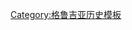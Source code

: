 {{Navbox
| name   = 格鲁吉亚王国国王
| title  = [[格鲁吉亚王国]][[格鲁吉亚君主列表|国王]]
| image  =
| listclass = hlist
| group1 = 
| list1  = {{Navbox|subgroup
  | groupstyle = text-align:left
  | group1 = [[格鲁吉亚王国]]（1008-1245）
  | list1  =
* {{link-en|巴格拉特三世 (格鲁吉亚)|Bagrat III of Georgia|巴格拉特三世}}
* {{link-en|乔治一世 (格鲁吉亚)|George I of Georgia|乔治一世}}
* {{link-en|巴格拉特四世 (格鲁吉亚)|Bagrat IV of Georgia|巴格拉特四世}}
* {{link-en|乔治二世 (格鲁吉亚)|George II of Georgia|乔治二世}}
* [[大卫四世]]
* {{link-en|德米特里一世 (格鲁吉亚)|Demetrius I of Georgia|德米特里一世}}
* {{link-en|大卫五世 (格鲁吉亚)|David V of Georgia|大卫五世}}
* {{link-en|乔治三世 (格鲁吉亚)|George III of Georgia|乔治三世}}
* [[塔瑪爾女王]]
* {{link-en|乔治四世 (格鲁吉亚)|George IV of Georgia|乔治四世}}
* [[鲁速丹]]

  | group2 = [[西格鲁吉亚王国]]（1247-1329）
  | list2  =
* [[大卫六世]]
* [[瓦赫坦二世]]
* {{link-en|君士坦丁一世 (伊梅列希)|Constantine I of Imereti|君士坦丁一世}}
* {{link-en|伊梅列希的米海尔|Michael of Imereti|米海尔}}

  | group3 = [[东格鲁吉亚王国]]（1247-1329）
  | list3  =
* {{link-en|大卫七世 (格鲁吉亚)|David VII of Georgia|大卫七世}}
* {{link-en|德米特里二世 (格鲁吉亚)|Demetrius II of Georgia|德米特里二世}}
* {{link-en|大卫八世 (格鲁吉亚)|David VIII of Georgia|大卫八世}} 
* {{link-en|瓦赫坦三世 (格鲁吉亚)|Vakhtang III of Georgia|瓦赫坦三世}} 
* {{link-en|乔治五世 (格鲁吉亚)|George V of Georgia|乔治五世}} 

  | group4 = 再次统一（1329-1490）
  | list4  =
* {{link-en|乔治五世 (格鲁吉亚)|George V of Georgia|乔治五世}} 
* {{link-en|大卫九世 (格鲁吉亚)|David IX of Georgia|大卫九世}}
* {{link-en|巴格拉特五世 (格鲁吉亚)|Bagrat V of Georgia|巴格拉特五世}}
* {{link-en|乔治七世 (格鲁吉亚)|George VII of Georgia|乔治七世}}
* {{link-en|君士坦丁一世 (格鲁吉亚)|Constantine I of Georgia|君士坦丁一世}}
* {{link-en|亚历山大一世 (格鲁吉亚)|Alexander I of Georgia|亚历山大一世}}
* {{link-en|瓦赫坦四世 (格鲁吉亚)|Vakhtang IV of Georgia|瓦赫坦四世}}
* {{link-en|乔治八世 (格鲁吉亚)|George VIII of Georgia|乔治八世}}
* {{link-en|巴格拉特六世 (格鲁吉亚)|Bagrat VI of Georgia|巴格拉特六世}}
* {{link-en|亚历山大二世 (伊梅列希)|Alexander II of Imereti|亚历山大二世}}
* {{link-en|君士坦丁二世 (格鲁吉亚)|Constantine II of Georgia|君士坦丁二世}}
 }}
}}<noinclude>
{{collapsible option}}
[[Category:格鲁吉亚历史模板]]
</noinclude>